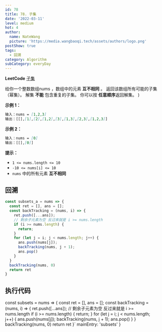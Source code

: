 ```yaml
---
id: 78
title: 78. 子集
date: '2022-03-11'
level: medium
hot: 4
author:
  name: NateWang
  picture: 'https://media.wangbaoqi.tech/assets/authors/logo.png'
postShow: true
tags:
  - 回溯
category: Algorithm
subCategory: everyDay
---
```


<Strong>LeetCode</Strong> [子集](https://leetcode-cn.com/problems/subsets/description/)


  <Para>
    给你一个整数数组<InlineCode>nums</InlineCode>
    ，数组中的元素 <Strong>互不相同</Strong> 。 返回该数组所有可能的子集（幂集）。
    解集 <Strong>不能</Strong> 包含重复的子集。 你可以按 <Strong>任意顺序</Strong>返回解集。
  </Para>
)

<SideNote type='info' title='题目描述' children={cBox}/>


**示例 1：**

```md
输入：nums = [1,2,3]
输出：[[],[1],[2],[1,2],[3],[1,3],[2,3],[1,2,3]]
```

**示例 2：**

```md
输入：nums = [0]
输出：[[],[0]]
```

**提示：**

- `1 <= nums.length <= 10`
- `-10 <= nums[i] <= 10`
- `nums` 中的所有元素 **互不相同**

## 回溯

```js
const subsets_a = nums => {
  const ret = [], ans = [];
  const backTracking = (nums, i) => {
    ret.push([...ans]);
    // 剩余子元素为空 反过来就是 i >= nums.length
    if (i >= nums.length) {
      return;
    }
    for (let j = i; j < nums.length; j++) {
      ans.push(nums[j]);
      backTracking(nums, j + 1);
      ans.pop()
    }
  }
  backTracking(nums, 0)
  return ret
}
```

## 执行代码

const subsets = nums => {
  const ret = [], ans = [];
  const backTracking = (nums, i) => {
    ret.push([...ans]);
    // 剩余子元素为空 反过来就是 i >= nums.length
    if (i >= nums.length) {
      return;
    }
    for (let j = i; j < nums.length; j++) {
      ans.push(nums[j]);
      backTracking(nums, j + 1);
      ans.pop()
    }
  }
  backTracking(nums, 0)
  return ret
}`
  mainEntry: 'subsets'
}

<PlayGround js={js} mode='algo' options={options}/> 
